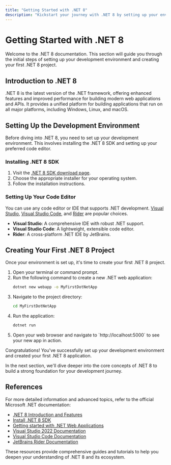 ```yaml
---
title: "Getting Started with .NET 8"
description: "Kickstart your journey with .NET 8 by setting up your environment and creating your first project."
---
```


# Getting Started with .NET 8

Welcome to the .NET 8 documentation. This section will guide you through the initial steps of setting up your development environment and creating your first .NET 8 project.

## Introduction to .NET 8

.NET 8 is the latest version of the .NET framework, offering enhanced features and improved performance for building modern web applications and APIs. It provides a unified platform for building applications that run on all major platforms, including Windows, Linux, and macOS.

## Setting Up the Development Environment

Before diving into .NET 8, you need to set up your development environment. This involves installing the .NET 8 SDK and setting up your preferred code editor.

### Installing .NET 8 SDK

1. Visit the [.NET 8 SDK download page](https://dotnet.microsoft.com/download/dotnet/8.0).
2. Choose the appropriate installer for your operating system.
3. Follow the installation instructions.

### Setting Up Your Code Editor

You can use any code editor or IDE that supports .NET development. [Visual Studio](https://visualstudio.microsoft.com/), [Visual Studio Code](https://code.visualstudio.com/), and [Rider](https://www.jetbrains.com/rider/) are popular choices.

- **Visual Studio**: A comprehensive IDE with robust .NET support.
- **Visual Studio Code**: A lightweight, extensible code editor.
- **Rider**: A cross-platform .NET IDE by JetBrains.

## Creating Your First .NET 8 Project

Once your environment is set up, it's time to create your first .NET 8 project.

1. Open your terminal or command prompt.
2. Run the following command to create a new .NET web application:
   ```bash
   dotnet new webapp -o MyFirstDotNetApp
   ```
3. Navigate to the project directory:
   ```bash
   cd MyFirstDotNetApp
   ```
4. Run the application:
   ```bash
   dotnet run
   ```
5. Open your web browser and navigate to \`http://localhost:5000\` to see your new app in action.

Congratulations! You've successfully set up your development environment and created your first .NET 8 application.

In the next section, we'll dive deeper into the core concepts of .NET 8 to build a strong foundation for your development journey.


## References

For more detailed information and advanced topics, refer to the official Microsoft .NET documentation:

- [.NET 8 Introduction and Features](https://learn.microsoft.com/en-us/dotnet/core/whats-new/dotnet-8)
- [Install .NET 8 SDK](https://learn.microsoft.com/en-us/dotnet/core/install/)
- [Getting started with .NET Web Applications](https://learn.microsoft.com/en-us/dotnet/core/tutorials/aspnet-core)
- [Visual Studio 2022 Documentation](https://learn.microsoft.com/en-us/visualstudio/windows/)
- [Visual Studio Code Documentation](https://learn.microsoft.com/en-us/visualstudio/code/get-started/?view=vsc-2022)
- [JetBrains Rider Documentation](https://www.jetbrains.com/help/rider/Getting_Started.html)

These resources provide comprehensive guides and tutorials to help you deepen your understanding of .NET 8 and its ecosystem.

